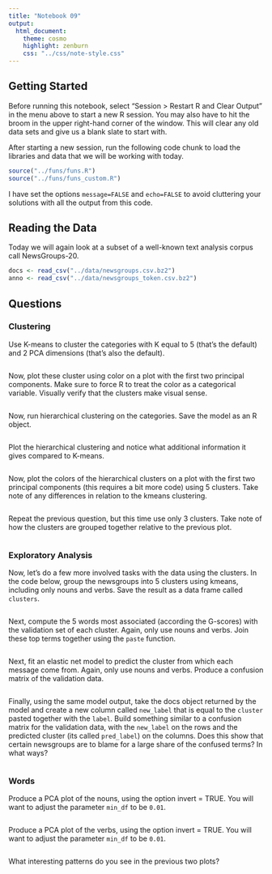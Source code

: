 ```yaml
---
title: "Notebook 09"
output:
  html_document:
    theme: cosmo
    highlight: zenburn
    css: "../css/note-style.css"
---
```


## Getting Started

Before running this notebook, select "Session > Restart R and Clear Output" in
the menu above to start a new R session. You may also have to hit the broom in
the upper right-hand corner of the window. This will clear any old data sets and
give us a blank slate to start with.

After starting a new session, run the following code chunk to load the
libraries and data that we will be working with today.

```r
source("../funs/funs.R")
source("../funs/funs_custom.R")
```

I have set the options `message=FALSE` and `echo=FALSE` to avoid cluttering
your solutions with all the output from this code.

## Reading the Data

Today we will again look at a subset of a well-known text analysis corpus
call NewsGroups-20.

```r
docs <- read_csv("../data/newsgroups.csv.bz2")
anno <- read_csv("../data/newsgroups_token.csv.bz2")
```

## Questions

### Clustering

Use K-means to cluster the categories with K equal to 5 (that's the default)
and 2 PCA dimensions (that's also the default).

```r

```

Now, plot these cluster using color on a plot with the first two principal
components. Make sure to force R to treat the color as a categorical variable.
Visually verify that the clusters make visual sense.

```r

```

Now, run hierarchical clustering on the categories. Save the model as an R
object.

```r

```

Plot the hierarchical clustering and notice what additional information it
gives compared to K-means.

```r

```

Now, plot the colors of the hierarchical clusters on a plot with the first two
principal components (this requires a bit more code) using 5 clusters. Take note
of any differences in relation to the kmeans clustering.

```r

```

Repeat the previous question, but this time use only 3 clusters. Take note of
how the clusters are grouped together relative to the previous plot.

```r

```

### Exploratory Analysis

Now, let's do a few more involved tasks with the data using the clusters.
In the code below, group the newsgroups into 5 clusters using kmeans, including
only nouns and verbs. Save the result as a data frame called `clusters`.

```r

```

Next, compute the 5 words most associated (according the G-scores) with the 
validation set of each cluster. Again, only use nouns and verbs. Join these top
terms together using the `paste` function.

```r

```

Next, fit an elastic net model to predict the cluster from which each message
come from. Again, only use nouns and verbs. Produce a confusion matrix of the
validation data.

```r

```

Finally, using the same model output, take the docs object returned by the model
and create a new column called `new_label` that is equal to the `cluster` pasted
together with the `label`. Build something similar to a confusion matrix for the
validation data, with the `new_label` on the rows and the predicted cluster
(its called `pred_label`) on the columns. Does this show that certain newsgroups
are to blame for a large share of the confused terms? In what ways?

```r

```

### Words

Produce a PCA plot of the nouns, using the option invert = TRUE. You will want
to adjust the parameter `min_df` to be `0.01`.

```r

```

Produce a PCA plot of the verbs, using the option invert = TRUE. You will want
to adjust the parameter `min_df` to be `0.01`.

```r

```

What interesting patterns do you see in the previous two plots?
